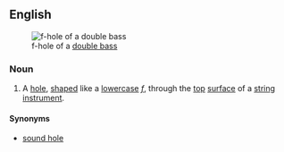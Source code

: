 ==English==
{{wikipedia}}
[[Image:Doublebass fhole.jpg|thumb|f-hole of a [[double bass]]]]
===Noun===
{{en-noun|sg=[[f]]-[[hole]]}}
#{{musical instruments}} A [[hole]], [[shape]]d like a [[lowercase]] ''[[f]]'', through the [[top]] [[surface]] of a [[string instrument]].
====Synonyms====
*[[sound hole]]